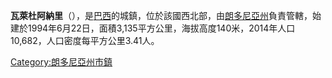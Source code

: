 {{Coord|9|51|27|S|62|10|29|W|display=title}}

'''瓦萊杜阿納里'''（{{lang-pt|Vale do Anari}}），是[[巴西|巴西]]的城鎮，位於該國西北部，由[[朗多尼亞州|朗多尼亞州]]負責管轄，始建於1994年6月22日，面積3,135平方公里，海拔高度140米，2014年人口10,682，人口密度每平方公里3.41人。

{{Brazil-geo-stub}}
{{朗多尼亞州市鎮}}
[[Category:朗多尼亞州市鎮|Category:朗多尼亞州市鎮]]